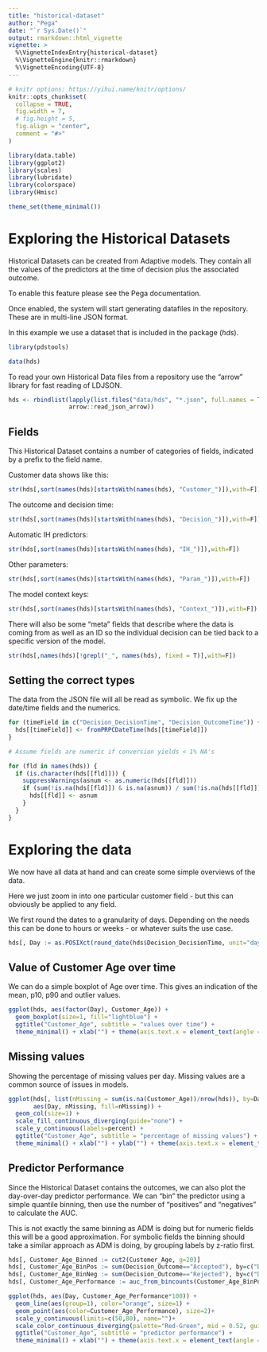 ```yaml
---
title: "historical-dataset"
author: "Pega"
date: "`r Sys.Date()`"
output: rmarkdown::html_vignette
vignette: >
  %\VignetteIndexEntry{historical-dataset}
  %\VignetteEngine{knitr::rmarkdown}
  %\VignetteEncoding{UTF-8}
---
```


```r
# knitr options: https://yihui.name/knitr/options/
knitr::opts_chunk$set(
  collapse = TRUE,
  fig.width = 7,
  # fig.height = 5,
  fig.align = "center",
  comment = "#>"
)

library(data.table)
library(ggplot2)
library(scales)
library(lubridate)
library(colorspace)
library(Hmisc)

theme_set(theme_minimal())
```

# Exploring the Historical Datasets

Historical Datasets can be created from Adaptive models. They contain all the
values of the predictors at the time of decision plus the associated outcome.

To enable this feature please see the Pega documentation.

Once enabled, the system will start generating datafiles in the repository. These
are in multi-line JSON format.

In this example we use a dataset that is included in the package (*hds*).

```r
library(pdstools)

data(hds)
```

To read your own Historical Data files from a repository 
use the "arrow" library for fast reading of LDJSON.

```r
hds <- rbindlist(lapply(list.files("data/hds", "*.json", full.names = T),
                 arrow::read_json_arrow))
```

## Fields

This Historical Dataset contains a number of categories of fields,
indicated by a prefix to the field name.

Customer data shows like this:

```r
str(hds[,sort(names(hds)[startsWith(names(hds), "Customer_")]),with=F])
```

The outcome and decision time:

```r
str(hds[,sort(names(hds)[startsWith(names(hds), "Decision_")]),with=F])
```

Automatic IH predictors:

```r
str(hds[,sort(names(hds)[startsWith(names(hds), "IH_")]),with=F])
```

Other parameters:

```r
str(hds[,sort(names(hds)[startsWith(names(hds), "Param_")]),with=F])
```

The model context keys:

```r
str(hds[,sort(names(hds)[startsWith(names(hds), "Context_")]),with=F])
```

There will also be some "meta" fields that describe where the data is coming from as
well as an ID so the individual decision can be tied back to a specific version of the
model.

```r
str(hds[,names(hds)[!grepl("_", names(hds), fixed = T)],with=F])
```

## Setting the correct types

The data from the JSON file will all be read as symbolic. We fix up the
date/time fields and the numerics.

```r
for (timeField in c("Decision_DecisionTime", "Decision_OutcomeTime")) {
  hds[[timeField]] <- fromPRPCDateTime(hds[[timeField]])
}

# Assume fields are numeric if conversion yields < 1% NA's

for (fld in names(hds)) {
  if (is.character(hds[[fld]])) {
    suppressWarnings(asnum <- as.numeric(hds[[fld]]))
    if (sum(!is.na(hds[[fld]]) & is.na(asnum)) / sum(!is.na(hds[[fld]])) < 0.01) {
      hds[[fld]] <- asnum
    }
  }
}
```

# Exploring the data

We now have all data at hand and can create some simple overviews of the data.

Here we just zoom in into one particular customer field - but this can 
obviously be applied to any field.

We first round the dates to a granularity of days. Depending on the needs this
can be done to hours or weeks - or whatever suits the use case.

```r
hds[, Day := as.POSIXct(round_date(hds$Decision_DecisionTime, unit="day"))]
```

## Value of Customer Age over time

We can do a simple boxplot of Age over time. This gives an indication of the
mean, p10, p90 and outlier values.

```r
ggplot(hds, aes(factor(Day), Customer_Age)) +
  geom_boxplot(size=1, fill="lightblue") +
  ggtitle("Customer_Age", subtitle = "values over time") +
  theme_minimal() + xlab("") + theme(axis.text.x = element_text(angle = 45, vjust = 1))
```

## Missing values

Showing the percentage of missing values per day. Missing values
are a common source of issues in models.

```r
ggplot(hds[, list(nMissing = sum(is.na(Customer_Age))/nrow(hds)), by=Day],
       aes(Day, nMissing, fill=nMissing)) +
  geom_col(size=1) +
  scale_fill_continuous_diverging(guide="none") +
  scale_y_continuous(labels=percent) +
  ggtitle("Customer_Age", subtitle = "percentage of missing values") +
  theme_minimal() + xlab("") + ylab("") + theme(axis.text.x = element_text(angle = 45, vjust = 1))
```

## Predictor Performance

Since the Historical Dataset contains the outcomes, we can also plot the day-over-day 
predictor performance. We can "bin" the predictor using a simple quantile binning,
then use the number of "positives" and "negatives" to calculate the AUC.

This is not exactly the same binning as ADM is doing but for numeric fields this
will be a good approximation. For symbolic fields the binning should take a 
similar approach as ADM is doing, by grouping labels by z-ratio first.

```r
hds[, Customer_Age_Binned := cut2(Customer_Age, g=20)]
hds[, Customer_Age_BinPos := sum(Decision_Outcome=="Accepted"), by=c("Day", "Customer_Age_Binned")]
hds[, Customer_Age_BinNeg := sum(Decision_Outcome=="Rejected"), by=c("Day", "Customer_Age_Binned")]
hds[, Customer_Age_Performance := auc_from_bincounts(Customer_Age_BinPos, Customer_Age_BinNeg), by=c("Day")]
```

```r
ggplot(hds, aes(Day, Customer_Age_Performance*100)) +
  geom_line(aes(group=1), color="orange", size=1) +
  geom_point(aes(color=Customer_Age_Performance), size=2)+
  scale_y_continuous(limits=c(50,80), name="")+
  scale_color_continuous_diverging(palette="Red-Green", mid = 0.52, guide="none")+
  ggtitle("Customer_Age", subtitle = "predictor performance") +
  theme_minimal() + xlab("") + theme(axis.text.x = element_text(angle = 45, vjust = 1))
```




